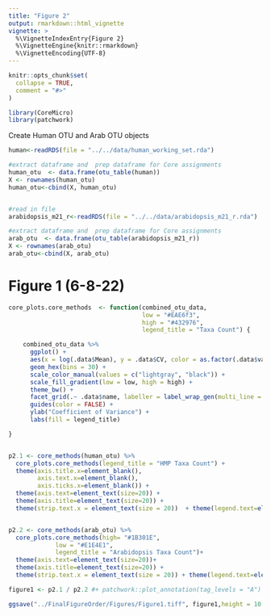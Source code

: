 ```yaml
---
title: "Figure 2"
output: rmarkdown::html_vignette
vignette: >
  %\VignetteIndexEntry{Figure 2}
  %\VignetteEngine{knitr::rmarkdown}
  %\VignetteEncoding{UTF-8}
---
```


```r
knitr::opts_chunk$set(
  collapse = TRUE,
  comment = "#>"
)
```

```r
library(CoreMicro)
library(patchwork)
```

Create Human OTU and Arab OTU objects
```r
human<-readRDS(file = "../../data/human_working_set.rda")

#extract dataframe and  prep dataframe for Core assignments
human_otu  <- data.frame(otu_table(human))
X <- rownames(human_otu)
human_otu<-cbind(X, human_otu)


#read in file
arabidopsis_m21_r<-readRDS(file = "../../data/arabidopsis_m21_r.rda")

#extract dataframe and  prep dataframe for Core assignments
arab_otu  <- data.frame(otu_table(arabidopsis_m21_r))
X <- rownames(arab_otu)
arab_otu<-cbind(X, arab_otu)
```


# Figure 1 (6-8-22)

```r
core_plots.core_methods  <- function(combined_otu_data,
                                     low = "#EAE6f3",
                                     high = "#432976",
                                     legend_title = "Taxa Count") {

    combined_otu_data %>%
      ggplot() +
      aes(x = log(.data$Mean), y = .data$CV, color = as.factor(.data$value)) +
      geom_hex(bins = 30) +
      scale_color_manual(values = c("lightgray", "black")) +
      scale_fill_gradient(low = low, high = high) +
      theme_bw() +
      facet_grid(.~ .data$name, labeller = label_wrap_gen(multi_line = TRUE)) +
      guides(color = FALSE) +
      ylab("Coefficient of Variance") +
      labs(fill = legend_title)

}


p2.1 <- core_methods(human_otu) %>%
  core_plots.core_methods(legend_title = "HMP Taxa Count") +
  theme(axis.title.x=element_blank(),
        axis.text.x=element_blank(),
        axis.ticks.x=element_blank()) +                                                           
  theme(axis.text=element_text(size=20)) + 
  theme(axis.title=element_text(size=20)) + 
  theme(strip.text.x = element_text(size = 20))  + theme(legend.text=element_text(size=22)) + theme(legend.title = element_text(size = 24))


p2.2 <- core_methods(arab_otu) %>%
  core_plots.core_methods(high= "#1B301E", 
             low = "#E1E4E1", 
             legend_title = "Arabidopsis Taxa Count")+                                                           
  theme(axis.text=element_text(size=20))+ 
  theme(axis.title=element_text(size=20)) + 
  theme(strip.text.x = element_text(size = 20)) + theme(legend.text=element_text(size=22)) + theme(legend.title = element_text(size = 24))

figure1 <- p2.1 / p2.2 #+ patchwork::plot_annotation(tag_levels = "A")

ggsave("../FinalFigureOrder/Figures/Figure1.tiff", figure1,height = 10 ,width = 20)
```




